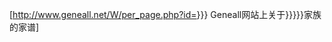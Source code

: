 [http://www.geneall.net/W/per_page.php?id={{{1|{{{id}}}}}} Geneall网站上关于{{{2|{{{name|{{PAGENAME}}}}}}}}家族的家谱]